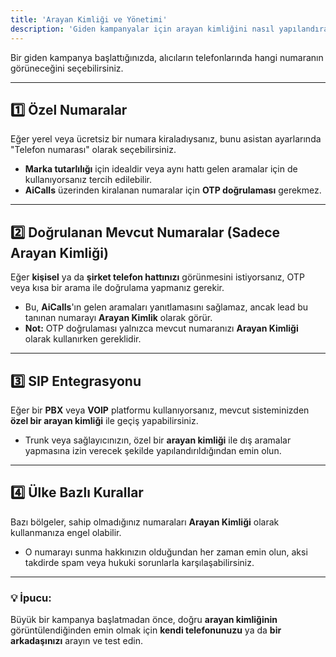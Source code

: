 ```yaml
---
title: 'Arayan Kimliği ve Yönetimi'
description: 'Giden kampanyalar için arayan kimliğini nasıl yapılandıracağınızı ve yöneteceğinizi öğrenin.'
---
```



Bir giden kampanya başlattığınızda, alıcıların telefonlarında hangi numaranın görüneceğini seçebilirsiniz.

---

## 1️⃣ **Özel Numaralar**
Eğer yerel veya ücretsiz bir numara kiraladıysanız, bunu asistan ayarlarında "Telefon numarası" olarak seçebilirsiniz.  
- **Marka tutarlılığı** için idealdir veya aynı hattı gelen aramalar için de kullanıyorsanız tercih edilebilir.  
- **AiCalls** üzerinden kiralanan numaralar için **OTP doğrulaması** gerekmez.

---

## 2️⃣ **Doğrulanan Mevcut Numaralar (Sadece Arayan Kimliği)**
Eğer **kişisel** ya da **şirket telefon hattınızı** görünmesini istiyorsanız, OTP veya kısa bir arama ile doğrulama yapmanız gerekir.  
- Bu, **AiCalls**'ın gelen aramaları yanıtlamasını sağlamaz, ancak lead bu tanınan numarayı **Arayan Kimlik** olarak görür.  
- **Not:** OTP doğrulaması yalnızca mevcut numaranızı **Arayan Kimliği** olarak kullanırken gereklidir.

---

## 3️⃣ **SIP Entegrasyonu**
Eğer bir **PBX** veya **VOIP** platformu kullanıyorsanız, mevcut sisteminizden **özel bir arayan kimliği** ile geçiş yapabilirsiniz.  
- Trunk veya sağlayıcınızın, özel bir **arayan kimliği** ile dış aramalar yapmasına izin verecek şekilde yapılandırıldığından emin olun.

---

## 4️⃣ **Ülke Bazlı Kurallar**
Bazı bölgeler, sahip olmadığınız numaraları **Arayan Kimliği** olarak kullanmanıza engel olabilir.  
- O numarayı sunma hakkınızın olduğundan her zaman emin olun, aksi takdirde spam veya hukuki sorunlarla karşılaşabilirsiniz.

---

### 💡 İpucu:
Büyük bir kampanya başlatmadan önce, doğru **arayan kimliğinin** görüntülendiğinden emin olmak için **kendi telefonunuzu** ya da **bir arkadaşınızı** arayın ve test edin.
